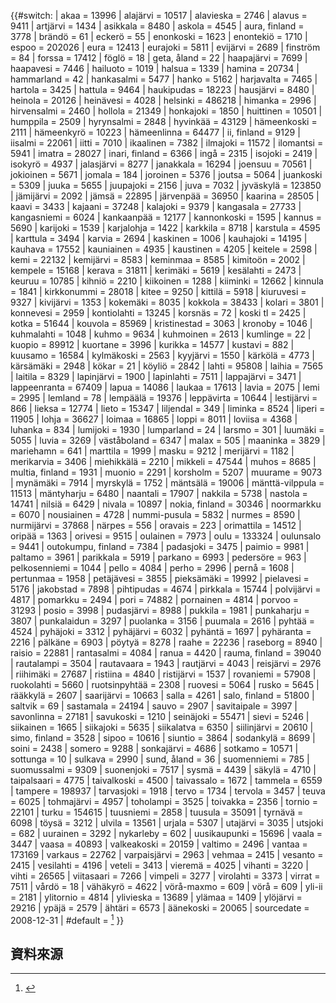 {{#switch: {{lc:{{{1}}}}}
| akaa = 13996
| alajärvi = 10517
| alavieska = 2746
| alavus = 9411
| artjärvi = 1434
| asikkala = 8480
| askola = 4545
| aura, finland = 3778
| brändö = 61
| eckerö = 55
| enonkoski = 1623
| enontekiö = 1710
| espoo = 202026
| eura = 12413
| eurajoki = 5811
| evijärvi = 2689
| finström = 84
| forssa = 17412
| föglö = 18
| geta, åland = 22
| haapajärvi = 7699
| haapavesi = 7446
| hailuoto = 1019
| halsua = 1339
| hamina = 20734
| hammarland = 42
| hankasalmi = 5477
| hanko = 5162
| harjavalta = 7465
| hartola = 3425
| hattula = 9464
| haukipudas = 18223
| hausjärvi = 8480
| heinola = 20126
| heinävesi = 4028
| helsinki = 486218
| himanka = 2996
| hirvensalmi = 2460
| hollola = 21349
| honkajoki = 1850
| huittinen = 10501
| humppila = 2509
| hyrynsalmi = 2848
| hyvinkää = 43129
| hämeenkoski = 2111
| hämeenkyrö = 10223
| hämeenlinna = 64477
| ii, finland = 9129
| iisalmi = 22061
| iitti = 7010
| ikaalinen = 7382
| ilmajoki = 11572
| ilomantsi = 5941
| imatra = 28027
| inari, finland = 6366
| ingå = 2315
| isojoki = 2419
| isokyrö = 4937
| jalasjärvi = 8277
| janakkala = 16294
| joensuu = 70561
| jokioinen = 5671
| jomala = 184
| joroinen = 5376
| joutsa = 5064
| juankoski = 5309
| juuka = 5655
| juupajoki = 2156
| juva = 7032
| jyväskylä = 123850
| jämijärvi = 2092
| jämsä = 22895
| järvenpää = 36950
| kaarina = 28505
| kaavi = 3433
| kajaani = 37248
| kalajoki = 9379
| kangasala = 27733
| kangasniemi = 6024
| kankaanpää = 12177
| kannonkoski = 1595
| kannus = 5690
| karijoki = 1539
| karjalohja = 1422
| karkkila = 8718
| karstula = 4595
| karttula = 3494
| karvia = 2694
| kaskinen = 1006
| kauhajoki = 14195
| kauhava = 17552
| kauniainen = 4935
| kaustinen = 4205
| keitele = 2598
| kemi = 22132
| kemijärvi = 8583
| keminmaa = 8585
| kimitoön = 2002
| kempele = 15168
| kerava = 31811
| kerimäki = 5619
| kesälahti = 2473
| keuruu = 10785
| kihniö = 2210
| kiikoinen = 1288
| kiiminki = 12662
| kinnula = 1841
| kirkkonummi = 28018
| kitee = 9250
| kittilä = 5918
| kiuruvesi = 9327
| kivijärvi = 1353
| kokemäki = 8035
| kokkola = 38433
| kolari = 3801
| konnevesi = 2959
| kontiolahti = 13245
| korsnäs = 72
| koski tl = 2425
| kotka = 51644
| kouvola = 85969
| kristinestad = 3063
| kronoby = 1046
| kuhmalahti = 1048
| kuhmo = 9634
| kuhmoinen = 2613
| kumlinge = 22
| kuopio = 89912
| kuortane = 3996
| kurikka = 14577
| kustavi = 882
| kuusamo = 16584
| kylmäkoski = 2563
| kyyjärvi = 1550
| kärkölä = 4773
| kärsämäki = 2948
| kökar = 21
| köyliö = 2842
| lahti = 95808
| laihia = 7565
| laitila = 8329
| lapinjärvi = 1900
| lapinlahti = 7511
| lappajärvi = 3471
| lappeenranta = 67409
| lapua = 14086
| laukaa = 17613
| lavia = 2075
| lemi = 2995
| lemland = 78
| lempäälä = 19376
| leppävirta = 10644
| lestijärvi = 866
| lieksa = 12774
| lieto = 15347
| liljendal = 349
| liminka = 8524
| liperi = 11905
| lohja = 36627
| loimaa = 16865
| loppi = 8011
| loviisa = 4368
| luhanka = 834
| lumijoki = 1930
| lumparland = 24
| larsmo = 301
| luumäki = 5055
| luvia = 3269
| väståboland = 6347
| malax = 505
| maaninka = 3829
| mariehamn = 641
| marttila = 1999
| masku = 9212
| merijärvi = 1182
| merikarvia = 3406
| miehikkälä = 2210
| mikkeli = 47544
| muhos = 8685
| multia, finland = 1931
| muonio = 2291
| korsholm = 5207
| muurame = 9073
| mynämäki = 7914
| myrskylä = 1752
| mäntsälä = 19006
| mänttä-vilppula = 11513
| mäntyharju = 6480
| naantali = 17907
| nakkila = 5738
| nastola = 14741
| nilsiä = 6429
| nivala = 10897
| nokia, finland = 30346
| noormarkku = 6070
| nousiainen = 4728
| nummi-pusula = 5832
| nurmes = 8590
| nurmijärvi = 37868
| närpes = 556
| oravais = 223
| orimattila = 14512
| oripää = 1363
| orivesi = 9515
| oulainen = 7973
| oulu = 133324
| oulunsalo = 9441
| outokumpu, finland = 7384
| padasjoki = 3475
| paimio = 9981
| paltamo = 3961
| parikkala = 5919
| parkano = 6993
| pedersöre = 963
| pelkosenniemi = 1044
| pello = 4084
| perho = 2996
| pernå = 1608
| pertunmaa = 1958
| petäjävesi = 3855
| pieksämäki = 19992
| pielavesi = 5176
| jakobstad = 7898
| pihtipudas = 4674
| pirkkala = 15744
| polvijärvi = 4817
| pomarkku = 2494
| pori = 74882
| pornainen = 4814
| porvoo = 31293
| posio = 3998
| pudasjärvi = 8988
| pukkila = 1981
| punkaharju = 3807
| punkalaidun = 3297
| puolanka = 3156
| puumala = 2616
| pyhtää = 4524
| pyhäjoki = 3312
| pyhäjärvi = 6032
| pyhäntä = 1697
| pyhäranta = 2216
| pälkäne = 6903
| pöytyä = 8278
| raahe = 22236
| raseborg = 8940
| raisio = 22881
| rantasalmi = 4084
| ranua = 4420
| rauma, finland = 39040
| rautalampi = 3504
| rautavaara = 1943
| rautjärvi = 4043
| reisjärvi = 2976
| riihimäki = 27687
| ristiina = 4840
| ristijärvi = 1537
| rovaniemi = 57908
| ruokolahti = 5660
| ruotsinpyhtää = 2308
| ruovesi = 5064
| rusko = 5645
| rääkkylä = 2607
| saarijärvi = 10663
| salla = 4261
| salo, finland = 51800
| saltvik = 69
| sastamala = 24194
| sauvo = 2907
| savitaipale = 3997
| savonlinna = 27181
| savukoski = 1210
| seinäjoki = 55471
| sievi = 5246
| siikainen = 1665
| siikajoki = 5635
| siikalatva = 6350
| siilinjärvi = 20610
| simo, finland = 3528
| sipoo = 10616
| siuntio = 3864
| sodankylä = 8699
| soini = 2438
| somero = 9288
| sonkajärvi = 4686
| sotkamo = 10571
| sottunga = 10
| sulkava = 2990
| sund, åland = 36
| suomenniemi = 785
| suomussalmi = 9309
| suonenjoki = 7517
| sysmä = 4439
| säkylä = 4710
| taipalsaari = 4775
| taivalkoski = 4500
| taivassalo = 1672
| tammela = 6559
| tampere = 198937
| tarvasjoki = 1918
| tervo = 1734
| tervola = 3457
| teuva = 6025
| tohmajärvi = 4957
| toholampi = 3525
| toivakka = 2356
| tornio = 22101
| turku = 154615
| tuusniemi = 2858
| tuusula = 35091
| tyrnävä = 6098
| töysä = 3212
| ulvila = 13561
| urjala = 5307
| utajärvi = 3035
| utsjoki = 682
| uurainen = 3292
| nykarleby = 602
| uusikaupunki = 15696
| vaala = 3447
| vaasa = 40893
| valkeakoski = 20159
| valtimo = 2496
| vantaa = 173169
| varkaus = 22762
| varpaisjärvi = 2963
| vehmaa = 2415
| vesanto = 2415
| vesilahti = 4196
| veteli = 3413
| vieremä = 4025
| vihanti = 3220
| vihti = 26565
| viitasaari = 7266
| vimpeli = 3277
| virolahti = 3373
| virrat = 7511
| vårdö = 18
| vähäkyrö = 4622
| vörå-maxmo = 609
| vörå = 609
| yli-ii = 2181
| ylitornio = 4814
| ylivieska = 13689
| ylämaa = 1409
| ylöjärvi = 29216
| ypäjä = 2579
| ähtäri = 6573
| äänekoski = 20065
| sourcedate = 2008-12-31
| #default = <ref name="population_by_language">{{Cite web |
url = http://pxweb2.stat.fi/Dialog/varval.asp?ma=060_vaerak_tau_107_fi&amp;ti=V%E4est%F6+kielen+mukaan+sek%E4+ulkomaan+kansalaisten+m%E4%E4r%E4+ja+maa%2Dpinta%2Dala+alueittain++1980+%2D+2008&amp;path=../Database/StatFin/vrm/vaerak/&amp;lang=3&amp;multilang=fi | title = Population according to language and the number of foreigners and land area km2 by area as of 31 December 2008
| accessdate = 2009-03-29 | work = Statistics Finland's PX-Web databases | publisher = Statistics Finland  }}
</ref>
}}<noinclude>
==資料來源==
{{reflist}}
[[Category:芬蘭城市信息框模板|{{PAGENAME}}]]
</noinclude>